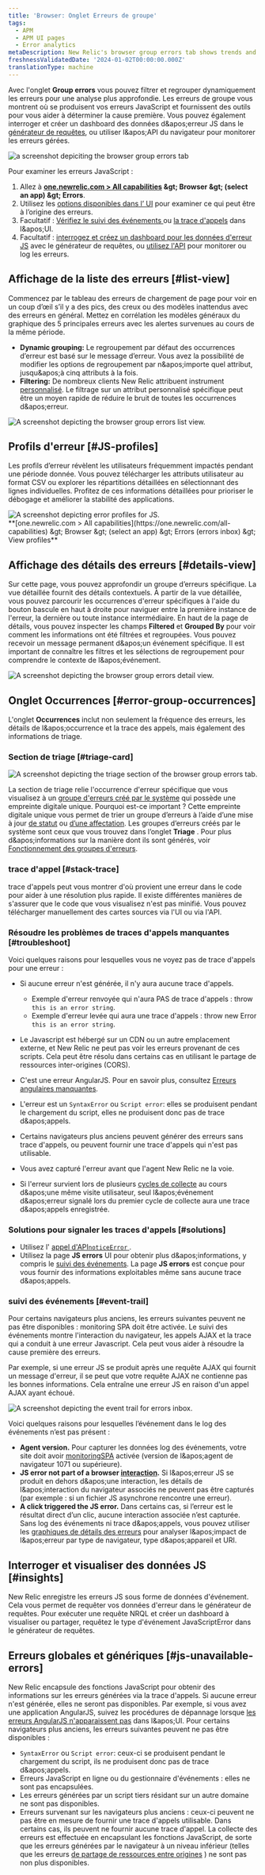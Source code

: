 ```yaml
---
title: 'Browser: Onglet Erreurs de groupe'
tags:
  - APM
  - APM UI pages
  - Error analytics
metaDescription: New Relic's browser group errors tab shows trends and anomalies that help you compare and troubleshoot error events.
freshnessValidatedDate: '2024-01-02T00:00:00.000Z'
translationType: machine
---
```


Avec l'onglet <DNT>**Group errors**</DNT> vous pouvez filtrer et regrouper dynamiquement les erreurs pour une analyse plus approfondie. Les erreurs de groupe vous montrent où se produisent vos erreurs JavaScript et fournissent des outils pour vous aider à déterminer la cause première. Vous pouvez également interroger et créer un dashboard des données d&amp;apos;erreur JS dans le [générateur de requêtes](/docs/query-your-data/explore-query-data/query-builder/introduction-query-builder), ou utiliser l&amp;apos;API du navigateur pour monitorer les erreurs gérées.

<img title="browser group errors tab " alt="a screenshot depiciting the browser group errors tab" src="/images/errors-inbox_screenshot-full_browser-group-errors-tab.webp" />

Pour examiner les erreurs JavaScript :

1. Allez à <DNT>**[one.newrelic.com &gt; All capabilities](https://one.newrelic.com/all-capabilities) &amp;gt; Browser &amp;gt; (select an app) &amp;gt; Errors**</DNT>.
2. Utilisez les [options disponibles dans l’ UI](#ui-features) pour examiner ce qui peut être à l’origine des erreurs.
3. Facultatif : [Vérifiez le suivi des événements ](#event-trail)ou [la trace d'appels](#stack-trace) dans l&amp;apos;UI.
4. Facultatif : [interrogez et créez un dashboard pour les données d'erreur JS](#insights) avec le générateur de requêtes, ou [utilisez l'API](#api-logs) pour monitorer ou log les erreurs.

## Affichage de la liste des erreurs [#list-view]

Commencez par le tableau des erreurs de chargement de page pour voir en un coup d’œil s’il y a des pics, des creux ou des modèles inattendus avec des erreurs en général. Mettez en corrélation les modèles généraux du graphique des 5 principales erreurs avec les alertes survenues au cours de la même période.

* <DNT>**Dynamic grouping:**</DNT> Le regroupement par défaut des occurrences d’erreur est basé sur le message d’erreur. Vous avez la possibilité de modifier les options de regroupement par n&amp;apos;importe quel attribut, jusqu&amp;apos;à cinq attributs à la fois.
* <DNT>**Filtering:**</DNT> De nombreux clients New Relic attribuent instrument [personnalisé](/docs/data-apis/custom-data/custom-events/collect-custom-attributes/#enabling-custom). Le filtrage sur un attribut personnalisé spécifique peut être un moyen rapide de réduire le bruit de toutes les occurrences d&amp;apos;erreur.

<img title="browser group errors list view" alt="A screenshot depicting the browser group errors list view. " src="/images/errors-inbox_screenshot-full_browser-errors-list-view.webp" />

## Profils d'erreur [#JS-profiles]

Les profils d’erreur révèlent les utilisateurs fréquemment impactés pendant une période donnée. Vous pouvez télécharger les attributs utilisateur au format CSV ou explorer les répartitions détaillées en sélectionnant des lignes individuelles. Profitez de ces informations détaillées pour prioriser le débogage et améliorer la stabilité des applications.

<img title="JS error profiles" alt="A screenshot depicting error profiles for JS." src="/images/errors-inbox_screenshot-crop_browser-error-profiles.webp" />

<figcaption>
  <DNT>
    **[one.newrelic.com &gt; All capabilities](https://one.newrelic.com/all-capabilities) &amp;gt; Browser &amp;gt; (select an app) &amp;gt; Errors (errors inbox) &amp;gt; View profiles**
  </DNT>
</figcaption>

## Affichage des détails des erreurs [#details-view]

Sur cette page, vous pouvez approfondir un groupe d’erreurs spécifique. La vue détaillée fournit des détails contextuels. À partir de la vue détaillée, vous pouvez parcourir les occurrences d'erreur spécifiques à l'aide du bouton bascule en haut à droite pour naviguer entre la première instance de l'erreur, la dernière ou toute instance intermédiaire. En haut de la page de détails, vous pouvez inspecter les champs <DNT>**Filtered**</DNT> et <DNT>**Grouped By**</DNT> pour voir comment les informations ont été filtrées et regroupées. Vous pouvez recevoir un message permanent d&amp;apos;un événement spécifique. Il est important de connaître les filtres et les sélections de regroupement pour comprendre le contexte de l&amp;apos;événement.

<img title="browser errors details view" alt="A screenshot depicting the browser group errors detail view. " src="/images/errors-inbox_screenshot-crop_browser-errors-details-view.webp" />

## Onglet Occurrences [#error-group-occurrences]

L'onglet <DNT>**Occurrences**</DNT> inclut non seulement la fréquence des erreurs, les détails de l&amp;apos;occurrence et la trace des appels, mais également des informations de triage.

### Section de triage [#triage-card]

<img title="errors inbox triage" alt="A screenshot depicting the triage section of the browser group errors tab." src="/images/errors-inbox_screenshot-crop_errors-inbox-triage-section.webp" />

La section de triage relie l'occurrence d'erreur spécifique que vous visualisez à un [groupe d'erreurs créé par le système](/docs/errors-inbox/errors-inbox/#groups) qui possède une empreinte digitale unique. Pourquoi est-ce important ? Cette empreinte digitale unique vous permet de trier un groupe d’erreurs à l’aide d’une mise à jour [de statut](/docs/errors-inbox/errors-inbox/#status) ou [d’une affectation](/docs/errors-inbox/errors-inbox/#assign). Les groupes d’erreurs créés par le système sont ceux que vous trouvez dans l’onglet <DNT>**Triage**</DNT> . Pour plus d&amp;apos;informations sur la manière dont ils sont générés, voir [Fonctionnement des groupes d'erreurs](/docs/errors-inbox/errors-inbox/#how-groups-work).

### trace d'appel [#stack-trace]

trace d'appels peut vous montrer d'où provient une erreur dans le code pour aider à une résolution plus rapide. Il existe différentes manières de s'assurer que le code que vous visualisez n'est pas minifié. Vous pouvez télécharger manuellement des cartes sources via l'UI ou via l'API.

### Résoudre les problèmes de traces d'appels manquantes [#troubleshoot]

Voici quelques raisons pour lesquelles vous ne voyez pas de trace d'appels pour une erreur :

* Si aucune erreur n'est générée, il n'y aura aucune trace d'appels.

  * Exemple d'erreur renvoyée qui n'aura PAS de trace d'appels : throw `this is an error string`.
  * Exemple d'erreur levée qui aura une trace d'appels : throw new Error `this is an error string`.

* Le Javascript est hébergé sur un CDN ou un autre emplacement externe, et New Relic ne peut pas voir les erreurs provenant de ces scripts. Cela peut être résolu dans certains cas en utilisant le partage de ressources inter-origines (CORS).

* C'est une erreur AngularJS. Pour en savoir plus, consultez [Erreurs angulaires manquantes](/docs/browser/new-relic-browser/troubleshooting/angularjs-errors-do-not-appear).

* L'erreur est un `SyntaxError` ou `Script error`: elles se produisent pendant le chargement du script, elles ne produisent donc pas de trace d&amp;apos;appels.

* Certains navigateurs plus anciens peuvent générer des erreurs sans trace d'appels, ou peuvent fournir une trace d'appels qui n'est pas utilisable.

* Vous avez capturé l'erreur avant que l'agent New Relic ne la voie.

* Si l'erreur survient lors de plusieurs [cycles de collecte](/docs/new-relic-solutions/get-started/glossary/#harvest-cycle) au cours d&amp;apos;une même visite utilisateur, seul l&amp;apos;événement d&amp;apos;erreur signalé lors du premier cycle de collecte aura une trace d&amp;apos;appels enregistrée.

### Solutions pour signaler les traces d'appels [#solutions]

* Utilisez l' [appel d'API`noticeError` ](/docs/browser/new-relic-browser/browser-agent-spa-api/notice-error).
* Utilisez la page <DNT>**JS errors**</DNT> UI pour obtenir plus d&amp;apos;informations, y compris le [suivi des événements](#event-trail). La page <DNT>**JS errors**</DNT> est conçue pour vous fournir des informations exploitables même sans aucune trace d&amp;apos;appels.

### suivi des événements [#event-trail]

Pour certains navigateurs plus anciens, les erreurs suivantes peuvent ne pas être disponibles : monitoring SPA doit être activée. Le suivi des événements montre l'interaction du navigateur, les appels AJAX et la trace qui a conduit à une erreur Javascript. Cela peut vous aider à résoudre la cause première des erreurs.

Par exemple, si une erreur JS se produit après une requête AJAX qui fournit un message d'erreur, il se peut que votre requête AJAX ne contienne pas les bonnes informations. Cela entraîne une erreur JS en raison d'un appel AJAX ayant échoué.

<img title="event trail errors inbox" alt="A screenshot depicting the event trail for errors inbox. " src="/images/errors-inbox_screenshot-crop_event-trail-for-errors-inbox.webp" />

Voici quelques raisons pour lesquelles l’événement dans le log des événements n’est pas présent :

* <DNT>**Agent version.**</DNT> Pour capturer les données log des événements, votre site doit avoir [monitoringSPA](/docs/browser/single-page-app-monitoring/get-started/install-single-page-app-monitoring-new-relic-browser) activée (version de l&amp;apos;agent de navigateur 1071 ou supérieure).
* <DNT>**JS error not part of a browser [interaction](/docs/using-new-relic/welcome-new-relic/getting-started/glossary#interaction).**</DNT> Si l&amp;apos;erreur JS se produit en dehors d&amp;apos;une interaction, les détails de l&amp;apos;interaction du navigateur associés ne peuvent pas être capturés (par exemple : si un fichier JS asynchrone rencontre une erreur).
* <DNT>**A click triggered the JS error.**</DNT> Dans certains cas, si l’erreur est le résultat direct d’un clic, aucune interaction associée n’est capturée. Sans log des événements ni trace d&amp;apos;appels, vous pouvez utiliser les [graphiques de détails des erreurs](#error-details) pour analyser l&amp;apos;impact de l&amp;apos;erreur par type de navigateur, type d&amp;apos;appareil et URI.

## Interroger et visualiser des données JS [#insights]

New Relic enregistre les erreurs JS sous forme de données d'événement. Cela vous permet de requêter vos données d'erreur dans le générateur de requêtes. Pour exécuter une requête NRQL et créer un dashboard à visualiser ou partager, requêtez le type d'événement JavaScriptError dans le générateur de requêtes.

## Erreurs globales et génériques [#js-unavailable-errors]

New Relic encapsule des fonctions JavaScript pour obtenir des informations sur les erreurs générées via la trace d'appels. Si aucune erreur n'est générée, elles ne seront pas disponibles. Par exemple, si vous avez une application AngularJS, suivez les procédures de dépannage lorsque [les erreurs AngularJS n'apparaissent pas](/docs/browser/new-relic-browser/troubleshooting/angularjs-errors-do-not-appear) dans l&amp;apos;UI. Pour certains navigateurs plus anciens, les erreurs suivantes peuvent ne pas être disponibles :

* `SyntaxError` ou `Script error`: ceux-ci se produisent pendant le chargement du script, ils ne produisent donc pas de trace d&amp;apos;appels.
* Erreurs JavaScript en ligne ou du gestionnaire d'événements : elles ne sont pas encapsulées.
* Les erreurs générées par un script tiers résidant sur un autre domaine ne sont pas disponibles.
* Erreurs survenant sur les navigateurs plus anciens : ceux-ci peuvent ne pas être en mesure de fournir une trace d'appels utilisable. Dans certains cas, ils peuvent ne fournir aucune trace d'appel. La collecte des erreurs est effectuée en encapsulant les fonctions JavaScript, de sorte que les erreurs générées par le navigateur à un niveau inférieur (telles que les erreurs [de partage de ressources entre origines](http://en.wikipedia.org/wiki/Cross-origin_resource_sharing) ) ne sont pas non plus disponibles.